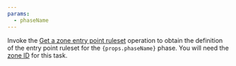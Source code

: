 ```yaml
---
params:
  - phaseName
---
```


Invoke the [Get a zone entry point ruleset](/api/operations/getZoneEntrypointRuleset) operation to obtain the definition of the entry point ruleset for the <code>{props.phaseName}</code> phase. You will need the [zone ID](/fundamentals/setup/find-account-and-zone-ids/) for this task.
